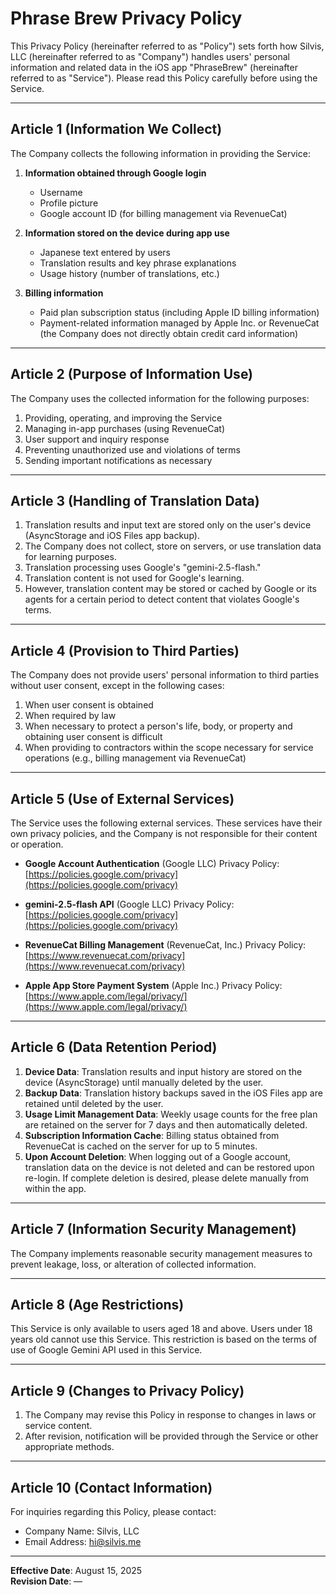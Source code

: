 # Phrase Brew Privacy Policy

This Privacy Policy (hereinafter referred to as "Policy") sets forth how Silvis, LLC (hereinafter referred to as "Company") handles users' personal information and related data in the iOS app "PhraseBrew" (hereinafter referred to as "Service").
Please read this Policy carefully before using the Service.

---

## Article 1 (Information We Collect)

The Company collects the following information in providing the Service:

1. **Information obtained through Google login**

   - Username
   - Profile picture
   - Google account ID (for billing management via RevenueCat)

2. **Information stored on the device during app use**

   - Japanese text entered by users
   - Translation results and key phrase explanations
   - Usage history (number of translations, etc.)

3. **Billing information**

   - Paid plan subscription status (including Apple ID billing information)
   - Payment-related information managed by Apple Inc. or RevenueCat (the Company does not directly obtain credit card information)

---

## Article 2 (Purpose of Information Use)

The Company uses the collected information for the following purposes:

1. Providing, operating, and improving the Service
2. Managing in-app purchases (using RevenueCat)
3. User support and inquiry response
4. Preventing unauthorized use and violations of terms
5. Sending important notifications as necessary

---

## Article 3 (Handling of Translation Data)

1. Translation results and input text are stored only on the user's device (AsyncStorage and iOS Files app backup).
2. The Company does not collect, store on servers, or use translation data for learning purposes.
3. Translation processing uses Google's "gemini-2.5-flash."
4. Translation content is not used for Google's learning.
5. However, translation content may be stored or cached by Google or its agents for a certain period to detect content that violates Google's terms.

---

## Article 4 (Provision to Third Parties)

The Company does not provide users' personal information to third parties without user consent, except in the following cases:

1. When user consent is obtained
2. When required by law
3. When necessary to protect a person's life, body, or property and obtaining user consent is difficult
4. When providing to contractors within the scope necessary for service operations (e.g., billing management via RevenueCat)

---

## Article 5 (Use of External Services)

The Service uses the following external services.
These services have their own privacy policies, and the Company is not responsible for their content or operation.

- **Google Account Authentication** (Google LLC)
  Privacy Policy: [https://policies.google.com/privacy](https://policies.google.com/privacy)

- **gemini-2.5-flash API** (Google LLC)
  Privacy Policy: [https://policies.google.com/privacy](https://policies.google.com/privacy)

- **RevenueCat Billing Management** (RevenueCat, Inc.)
  Privacy Policy: [https://www.revenuecat.com/privacy](https://www.revenuecat.com/privacy)

- **Apple App Store Payment System** (Apple Inc.)
  Privacy Policy: [https://www.apple.com/legal/privacy/](https://www.apple.com/legal/privacy/)

---

## Article 6 (Data Retention Period)

1. **Device Data**: Translation results and input history are stored on the device (AsyncStorage) until manually deleted by the user.
2. **Backup Data**: Translation history backups saved in the iOS Files app are retained until deleted by the user.
3. **Usage Limit Management Data**: Weekly usage counts for the free plan are retained on the server for 7 days and then automatically deleted.
4. **Subscription Information Cache**: Billing status obtained from RevenueCat is cached on the server for up to 5 minutes.
5. **Upon Account Deletion**: When logging out of a Google account, translation data on the device is not deleted and can be restored upon re-login. If complete deletion is desired, please delete manually from within the app.

---

## Article 7 (Information Security Management)

The Company implements reasonable security management measures to prevent leakage, loss, or alteration of collected information.

---

## Article 8 (Age Restrictions)

This Service is only available to users aged 18 and above. Users under 18 years old cannot use this Service. This restriction is based on the terms of use of Google Gemini API used in this Service.

---

## Article 9 (Changes to Privacy Policy)

1. The Company may revise this Policy in response to changes in laws or service content.
2. After revision, notification will be provided through the Service or other appropriate methods.

---

## Article 10 (Contact Information)

For inquiries regarding this Policy, please contact:

- Company Name: Silvis, LLC
- Email Address: hi@silvis.me

---

**Effective Date**: August 15, 2025  
**Revision Date**: —
